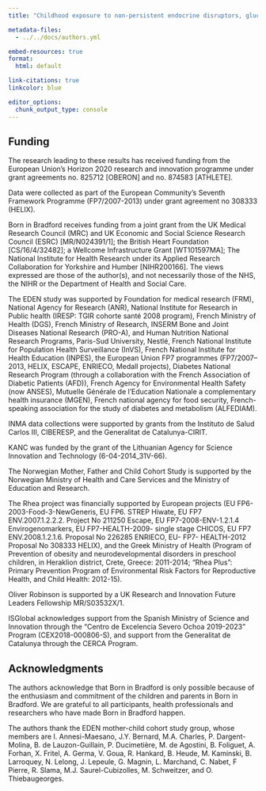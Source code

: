 ```yaml
---
title: "Childhood exposure to non-persistent endocrine disruptors, glucocorticosteroids, and attentional function: A cross-sectional study based on the parametric g-formula"

metadata-files:
  - ../../docs/authors.yml

embed-resources: true
format:
  html: default

link-citations: true
linkcolor: blue

editor_options:
  chunk_output_type: console
---
```


## Funding

The research leading to these results has received funding from the European Union's Horizon 2020 research and innovation programme under grant agreements no. 825712 [OBERON] and no. 874583 [ATHLETE].

Data were collected as part of the European Community’s Seventh Framework Programme (FP7/2007-2013) under grant agreement no 308333 (HELIX).

Born in Bradford receives funding from a joint grant from the UK Medical Research Council (MRC) and UK Economic and Social Science Research Council (ESRC) [MR/N024391/1]; the British Heart Foundation [CS/16/4/32482]; a Wellcome Infrastructure Grant [WT101597MA]; The National Institute for Health Research under its Applied Research Collaboration for Yorkshire and Humber [NIHR200166]. The views expressed are those of the author(s), and not necessarily those of the NHS, the NIHR or the Department of Health and Social Care.

The EDEN study was supported by Foundation for medical research (FRM), National Agency for Research (ANR), National Institute for Research in Public health (IRESP: TGIR cohorte santé 2008 program), French Ministry of Health (DGS), French Ministry of Research, INSERM Bone and Joint Diseases National Research (PRO-A), and Human Nutrition National Research Programs, Paris-Sud University, Nestlé, French National Institute for Population Health Surveillance (InVS), French National Institute for Health Education (INPES), the European Union FP7 programmes (FP7/2007–2013, HELIX, ESCAPE, ENRIECO, Medall projects), Diabetes National Research Program (through a collaboration with the French Association of Diabetic Patients (AFD)), French Agency for Environmental Health Safety (now ANSES), Mutuelle Générale de l’Education Nationale a complementary health insurance (MGEN), French national agency for food security, French-speaking association for the study of diabetes and metabolism (ALFEDIAM).

INMA data collections were supported by grants from the Instituto de Salud Carlos III, CIBERESP, and the Generalitat de Catalunya-CIRIT.

KANC was funded by the grant of the Lithuanian Agency for Science Innovation and Technology (6-04-2014_31V-66).

The Norwegian Mother, Father and Child Cohort Study is supported by the Norwegian Ministry of Health and Care Services and the Ministry of Education and Research.

The Rhea project was financially supported by European projects (EU FP6-2003-Food-3-NewGeneris, EU FP6. STREP Hiwate, EU FP7 ENV.2007.1.2.2.2. Project No 211250 Escape, EU FP7-2008-ENV-1.2.1.4 Envirogenomarkers, EU FP7-HEALTH-2009- single stage CHICOS, EU FP7 ENV.2008.1.2.1.6. Proposal No 226285 ENRIECO, EU- FP7- HEALTH-2012 Proposal No 308333 HELIX), and the Greek Ministry of Health (Program of Prevention of obesity and neurodevelopmental disorders in preschool children, in Heraklion district, Crete, Greece: 2011-2014; “Rhea Plus”: Primary Prevention Program of Environmental Risk Factors for Reproductive Health, and Child Health: 2012-15).

Oliver Robinson is supported by a UK Research and Innovation Future Leaders Fellowship MR/S03532X/1.

ISGlobal acknowledges support from the Spanish Ministry of Science and Innovation through the “Centro de Excelencia Severo Ochoa 2019-2023” Program (CEX2018-000806-S), and support from the Generalitat de Catalunya through the CERCA Program.

## Acknowledgments

The authors acknowledge that Born in Bradford is only possible because of the enthusiasm and commitment of the children and parents in Born in Bradford. We are grateful to all participants, health professionals and researchers who have made Born in Bradford happen.

The authors thank the EDEN mother-child cohort study group, whose members are I. Annesi-Maesano, J.Y. Bernard, M.A. Charles, P. Dargent-Molina, B. de Lauzon-Guillain, P. Ducimetière, M. de Agostini, B. Foliguet, A. Forhan, X. Fritel, A. Germa, V. Goua, R. Hankard, B. Heude, M. Kaminski, B. Larroquey, N. Lelong, J. Lepeule, G. Magnin, L. Marchand, C. Nabet, F Pierre, R. Slama, M.J. Saurel-Cubizolles, M. Schweitzer, and O. Thiebaugeorges.
